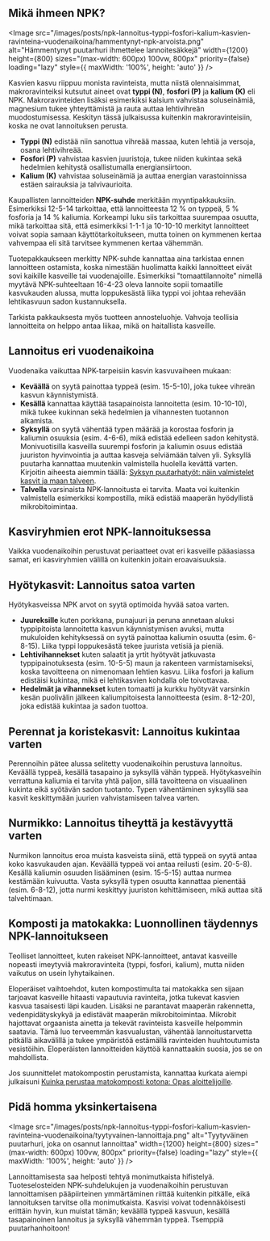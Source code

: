 ## Mikä ihmeen NPK?

<Image
  src="/images/posts/npk-lannoitus-typpi-fosfori-kalium-kasvien-ravinteina-vuodenaikoina/hammentynyt-npk-arvoista.png"
  alt="Hämmentynyt puutarhuri ihmettelee lannoitesäkkejä"
  width={1200}
  height={800}
  sizes="(max-width: 600px) 100vw, 800px"
  priority={false}
  loading="lazy"
  style={{ maxWidth: '100%', height: 'auto' }}
/>

Kasvien kasvu riippuu monista ravinteista, mutta niistä olennaisimmat, makroravinteiksi kutsutut aineet ovat **typpi
(N)**, **fosfori (P)** ja **kalium (K)** eli NPK. Makroravinteiden lisäksi esimerkiksi kalsium vahvistaa soluseinämiä,
magnesium tukee yhteyttämistä ja rauta auttaa lehtivihreän muodostumisessa. Keskityn tässä julkaisussa kuitenkin
makroravinteisiin, koska ne ovat lannoituksen perusta.

- **Typpi (N)** edistää niin sanottua vihreää massaa, kuten lehtiä ja versoja, osana lehtivihreää.
- **Fosfori (P)** vahvistaa kasvien juuristoja, tukee niiden kukintaa sekä hedelmien kehitystä osallistumalla
  energiansiirtoon.
- **Kalium (K)** vahvistaa soluseinämiä ja auttaa energian varastoinnissa estäen sairauksia ja talvivaurioita.

Kaupallisten lannoitteiden **NPK-suhde** merkitään myyntipakkauksiin. Esimerkiksi 12-5-14 tarkoittaa, että lannoitteesta
12 % on typpeä, 5 % fosforia ja 14 % kaliumia. Korkeampi luku siis tarkoittaa suurempaa osuutta, mikä tarkoittaa sitä,
että esimerkiksi 1-1-1 ja 10-10-10 merkityt lannoitteet voivat sopia samaan käyttötarkoitukseen, mutta toinen on
kymmenen kertaa vahvempaa eli sitä tarvitsee kymmenen kertaa vähemmän.

Tuotepakkaukseen merkitty NPK-suhde kannattaa aina tarkistaa ennen lannoitteen ostamista, koska nimestään huolimatta
kaikki lannoitteet eivät sovi kaikille kasveille tai vuodenajoille. Esimerkiksi "tomaattilannoite" nimellä myytävä
NPK-suhteeltaan 16-4-23 oleva lannoite sopii tomaatille kasvukauden alussa, mutta loppukesästä liika typpi voi johtaa
rehevään lehtikasvuun sadon kustannuksella.

Tarkista pakkauksesta myös tuotteen annosteluohje. Vahvoja teollisia lannoitteita on helppo antaa liikaa, mikä on
haitallista kasveille.

## Lannoitus eri vuodenaikoina

Vuodenaika vaikuttaa NPK-tarpeisiin kasvin kasvuvaiheen mukaan:

- **Keväällä** on syytä painottaa typpeä (esim. 15-5-10), joka tukee vihreän kasvun käynnistymistä.
- **Kesällä** kannattaa käyttää tasapainoista lannoitetta (esim. 10-10-10), mikä tukee kukinnan sekä hedelmien ja
  vihannesten tuotannon alkamista.
- **Syksyllä** on syytä vähentää typen määrää ja korostaa fosforin ja kaliumin osuuksia (esim. 4-6-6), mikä edistää
  edelleen sadon kehitystä. Monivuotisilla kasveilla suurempi fosforin ja kaliumin osuus edistää juuriston hyvinvointia
  ja auttaa kasveja selviämään talven yli. Syksyllä puutarha kannattaa muutenkin valmistella huolella kevättä varten.
  Kirjoitin aiheesta aiemmin täällä:
  [Syksyn puutarhatyöt: näin valmistelet kasvit ja maan talveen](https://www.lieromaa.fi/blogi/julkaisu/syksyn-puutarhatyot-kasvien-valmistelu-talveen).
- **Talvella** varsinaista NPK-lannoitusta ei tarvita. Maata voi kuitenkin valmistella esimerkiksi kompostilla, mikä
  edistää maaperän hyödyllistä mikrobitoimintaa.

## Kasviryhmien erot NPK-lannoituksessa

Vaikka vuodenaikoihin perustuvat periaatteet ovat eri kasveille pääasiassa samat, eri kasviryhmien välillä on kuitenkin
joitain eroavaisuuksia.

## Hyötykasvit: Lannoitus satoa varten

Hyötykasveissa NPK arvot on syytä optimoida hyvää satoa varten.

- **Juureksille** kuten porkkana, punajuuri ja peruna annetaan aluksi typpipitoista lannoitetta kasvun käynnistymisen
  avuksi, mutta mukuloiden kehityksessä on syytä painottaa kaliumin osuutta (esim. 6-8-15). Liika typpi loppukesästä
  tekee juurista vetisiä ja pieniä.
- **Lehtivihannekset** kuten salaatit ja yrtit hyötyvät jatkuvasta typpipainotuksesta (esim. 10-5-5) maun ja rakenteen
  varmistamiseksi, koska tavoitteena on nimenomaan lehtien kasvu. Liika fosfori ja kalium edistäisi kukintaa, mikä ei
  lehtikasvien kohdalla ole toivottavaa.
- **Hedelmät ja vihannekset** kuten tomaatti ja kurkku hyötyvät varsinkin kesän puolivälin jälkeen kaliumpitoisesta
  lannoitteesta (esim. 8-12-20), joka edistää kukintaa ja sadon tuottoa.

## Perennat ja koristekasvit: Lannoitus kukintaa varten

Perennoihin pätee alussa selitetty vuodenaikoihin perustuva lannoitus. Keväällä typpeä, kesällä tasapaino ja syksyllä
vähän typpeä. Hyötykasveihin verrattuna kaliumia ei tarvita yhtä paljon, sillä tavoitteena on visuaalinen kukinta eikä
syötävän sadon tuotanto. Typen vähentäminen syksyllä saa kasvit keskittymään juurien vahvistamiseen talvea varten.

## Nurmikko: Lannoitus tiheyttä ja kestävyyttä varten

Nurmikon lannoitus eroa muista kasveista siinä, että typpeä on syytä antaa koko kasvukauden ajan. Keväällä typpeä voi
antaa reilusti (esim. 20-5-8). Kesällä kaliumin osuuden lisääminen (esim. 15-5-15) auttaa nurmea kestämään kuivuutta.
Vasta syksyllä typen osuutta kannattaa pienentää (esim. 6-8-12), jotta nurmi keskittyy juuriston kehittämiseen, mikä
auttaa sitä talvehtimaan.

## Komposti ja matokakka: Luonnollinen täydennys NPK-lannoitukseen

Teolliset lannoitteet, kuten rakeiset NPK-lannoitteet, antavat kasveille nopeasti imeytyviä makroravinteita (typpi,
fosfori, kalium), mutta niiden vaikutus on usein lyhytaikainen.

Eloperäiset vaihtoehdot, kuten kompostimulta tai matokakka sen sijaan tarjoavat kasveille hitaasti vapautuvia
ravinteita, jotka tukevat kasvien kasvua tasaisesti läpi kauden. Lisäksi ne parantavat maaperän rakennetta,
vedenpidätyskykyä ja edistävät maaperän mikrobitoimintaa. Mikrobit hajottavat orgaanista ainetta ja tekevät ravinteista
kasveille helpommin saatavia. Tämä luo terveemmän kasvualustan, vähentää lannoitustarvetta pitkällä aikavälillä ja tukee
ympäristöä estämällä ravinteiden huuhtoutumista vesistöihin. Eloperäisten lannoitteiden käyttöä kannattaakin suosia, jos
se on mahdollista.

Jos suunnittelet matokompostin perustamista, kannattaa kurkata aiempi julkaisuni
[Kuinka perustaa matokomposti kotona: Opas aloittelijoille](https://www.lieromaa.fi/blogi/julkaisu/kuinka-perustaa-matokomposti-kotona-opas-aloittelijoille).

## Pidä homma yksinkertaisena

<Image
  src="/images/posts/npk-lannoitus-typpi-fosfori-kalium-kasvien-ravinteina-vuodenaikoina/tyytyvainen-lannoittaja.png"
  alt="Tyytyväinen puutarhuri, joka on osannut lannoittaa"
  width={1200}
  height={800}
  sizes="(max-width: 600px) 100vw, 800px"
  priority={false}
  loading="lazy"
  style={{ maxWidth: '100%', height: 'auto' }}
/>

Lannoittamisesta saa helposti tehtyä monimutkaista hifistelyä. Tuoteselosteiden NPK-suhdelukujen ja vuodenaikoihin
perustuvan lannoittamisen pääpiirteinen ymmärtäminen riittää kuitenkin pitkälle, eikä lannoituksen tarvitse olla
monimutkaista. Kasvisi voivat todennäköisesti erittäin hyvin, kun muistat tämän; keväällä typpeä kasvuun, kesällä
tasapainoinen lannoitus ja syksyllä vähemmän typpeä. Tsemppiä puutarhanhoitoon!

